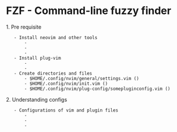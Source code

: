 = FZF - Command-line fuzzy finder =

1. Pre requisite
	- Install neovim and other tools
		- {{https://github.com/neovim/neovim/wiki/Installing-Neovim|Neovim}}
		- {{https://github.com/BurntSushi/ripgrep|Rip Grep}}
		- {{https://github.com/ggreer/the_silver_searcher|Silver Searcher(optional)}}
	- Install plug-vim
		- {{https://github.com/junegunn/fzf.vim|fzf}}
		- {{vfile:/home/basith/.config/nvim/autoload/plug.vim|plug.vim}}
	- Create directories and files
		- $HOME/.config/nvim/general/settings.vim ({{vfile:/home/basith/.config/nvim/general/settings.vim|settings.vim}})
		- $HOME/.config/nvim/init.vim ({{vfile:/home/basith/.config/nvim/init.vim|init.vim}})
		- $HOME/.config/nvim/plug-config/somepluginconfig.vim ({{vfile:/home/basith/.config/nvim/plug-config/fzf.vim|fzf.vim}})
2. Understanding configs
	- Configurations of vim and plugin files  
		- {{vfile:/home/basith/.config/nvim/init.vim|init.vim}}
		- {{vfile:/home/basith/.config/nvim/general/settings.vim|settings.vim}}
		- {{vfile:/home/basith/.config/nvim/plug-config/fzf.vim|fzf.vim}}
